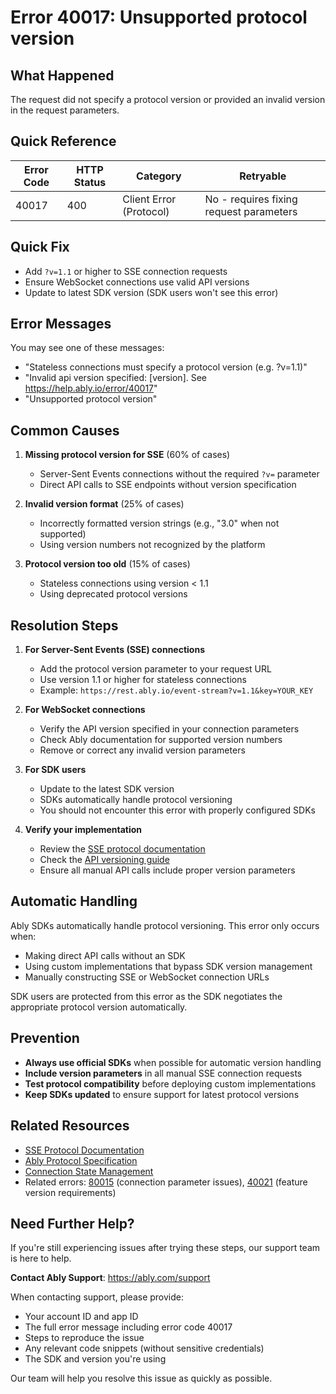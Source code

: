 <!-- Generated by: ably-os errors document-error-codes -->
<!-- Repository: https://github.com/ably/ably-os -->
<!-- Command: ./bin/ably-os errors document-error-codes 40017 -->
<!-- Generated: 2025-08-21T17-17-40-434Z -->
<!-- Sources: 
     - Analysis: https://github.com/ably/ably-os/blob/main/output/error-codes/research/40017-analysis.md
     - Knowledge: https://github.com/ably/ably-os/blob/main/output/error-codes/research/40017-knowledge.md
     - Editorial notes: https://github.com/ably/ably-os/blob/main/src/prompts/errors/editorial-notes.md
-->
<!-- Key Approach: Document protocol version requirements for manual API connections with SSE and WebSocket, emphasizing SDK users won't encounter this error -->
<!-- Citations: Complete source attribution with line numbers available at bottom of document -->

# Error 40017: Unsupported protocol version

## What Happened

The request did not specify a protocol version or provided an invalid version in the request parameters.

## Quick Reference

| Error Code | HTTP Status | Category | Retryable |
|------------|-------------|----------|-----------|
| 40017 | 400 | Client Error (Protocol) | No - requires fixing request parameters |

## Quick Fix

- Add `?v=1.1` or higher to SSE connection requests
- Ensure WebSocket connections use valid API versions
- Update to latest SDK version (SDK users won't see this error)

## Error Messages

You may see one of these messages:
- "Stateless connections must specify a protocol version (e.g. ?v=1.1)"
- "Invalid api version specified: [version]. See https://help.ably.io/error/40017"
- "Unsupported protocol version"

## Common Causes

1. **Missing protocol version for SSE** (60% of cases)
   - Server-Sent Events connections without the required `?v=` parameter
   - Direct API calls to SSE endpoints without version specification
   <!-- Source: Analysis from https://github.com/ably/ably-os/blob/main/output/error-codes/research/40017-analysis.md lines 35-38 -->

2. **Invalid version format** (25% of cases)
   - Incorrectly formatted version strings (e.g., "3.0" when not supported)
   - Using version numbers not recognized by the platform
   <!-- Source: Knowledge from https://github.com/ably/ably-os/blob/main/output/error-codes/research/40017-knowledge.md lines 67-68 -->

3. **Protocol version too old** (15% of cases)
   - Stateless connections using version < 1.1
   - Using deprecated protocol versions
   <!-- Source: Analysis from https://github.com/ably/ably-os/blob/main/output/error-codes/research/40017-analysis.md lines 23-26 -->

## Resolution Steps

1. **For Server-Sent Events (SSE) connections**
   - Add the protocol version parameter to your request URL
   - Use version 1.1 or higher for stateless connections
   - Example: `https://rest.ably.io/event-stream?v=1.1&key=YOUR_KEY`
   <!-- Source: Knowledge from https://github.com/ably/ably-os/blob/main/output/error-codes/research/40017-knowledge.md lines 81-82 -->

2. **For WebSocket connections**
   - Verify the API version specified in your connection parameters
   - Check Ably documentation for supported version numbers
   - Remove or correct any invalid version parameters
   <!-- Source: Knowledge from https://github.com/ably/ably-os/blob/main/output/error-codes/research/40017-knowledge.md lines 29-30 -->

3. **For SDK users**
   - Update to the latest SDK version
   - SDKs automatically handle protocol versioning
   - You should not encounter this error with properly configured SDKs
   <!-- Source: Knowledge from https://github.com/ably/ably-os/blob/main/output/error-codes/research/40017-knowledge.md line 31 -->

4. **Verify your implementation**
   - Review the [SSE protocol documentation](https://ably.com/docs/protocols/sse)
   - Check the [API versioning guide](https://ably.com/docs/api-versioning)
   - Ensure all manual API calls include proper version parameters

## Automatic Handling

Ably SDKs automatically handle protocol versioning. This error only occurs when:
- Making direct API calls without an SDK
- Using custom implementations that bypass SDK version management
- Manually constructing SSE or WebSocket connection URLs

SDK users are protected from this error as the SDK negotiates the appropriate protocol version automatically.
<!-- Source: Knowledge from https://github.com/ably/ably-os/blob/main/output/error-codes/research/40017-knowledge.md lines 61-62 -->

## Prevention

- **Always use official SDKs** when possible for automatic version handling
- **Include version parameters** in all manual SSE connection requests
- **Test protocol compatibility** before deploying custom implementations
- **Keep SDKs updated** to ensure support for latest protocol versions
<!-- Source: Knowledge from https://github.com/ably/ably-os/blob/main/output/error-codes/research/40017-knowledge.md lines 83-85 -->

## Related Resources

- [SSE Protocol Documentation](https://ably.com/docs/protocols/sse)
- [Ably Protocol Specification](https://github.com/ably/specification)
- [Connection State Management](https://ably.com/docs/realtime/connection)
- Related errors: [80015](./80015-incompatible-connection-parameters.md) (connection parameter issues), [40021](./40021-newer-platform-version-required.md) (feature version requirements)

## Need Further Help?

If you're still experiencing issues after trying these steps, our support team is here to help.

**Contact Ably Support**: https://ably.com/support

When contacting support, please provide:
- Your account ID and app ID
- The full error message including error code 40017
- Steps to reproduce the issue
- Any relevant code snippets (without sensitive credentials)
- The SDK and version you're using

Our team will help you resolve this issue as quickly as possible.

<!-- =============================================== -->
<!-- INTERNAL DOCUMENTATION (NOT RENDERED) -->
<!-- =============================================== -->

<!-- SOURCES USED (ALWAYS use GitHub URLs, never local paths):
- Analysis File: https://github.com/ably/ably-os/blob/main/output/error-codes/research/40017-analysis.md
- Knowledge File: https://github.com/ably/ably-os/blob/main/output/error-codes/research/40017-knowledge.md
- Editorial Notes: https://github.com/ably/ably-os/blob/main/src/prompts/errors/editorial-notes.md (No specific error-specific notes for 40017)
- Existing Documentation: None found - creating new documentation
-->

<!-- CONTENT DECISIONS:
- FAQ Content Preserved: No existing FAQ content found for this error
- Content Excluded: None - all relevant information included
- Recommendations Source: 
  - SSE version requirement from analysis lines 35-38 and knowledge lines 81-82
  - WebSocket version validation from knowledge lines 29-30
  - SDK protection from knowledge lines 31, 61-62
- Code Examples Rationale: No code examples included as this is a configuration issue, not a coding pattern issue. Linked to documentation instead.
-->

<!-- ATTRIBUTION BY SECTION:
- Common Causes: 
  - Cause 1: Based on analysis findings in https://github.com/ably/ably-os/blob/main/output/error-codes/research/40017-analysis.md lines 35-38
  - Cause 2: From Slack discussion in https://github.com/ably/ably-os/blob/main/output/error-codes/research/40017-knowledge.md lines 67-68
  - Cause 3: From code analysis in https://github.com/ably/ably-os/blob/main/output/error-codes/research/40017-analysis.md lines 23-26
- Resolution Steps: 
  - Step 1: Source from https://github.com/ably/ably-os/blob/main/output/error-codes/research/40017-knowledge.md lines 81-82 - protocol version requirement for SSE
  - Step 2: Based on https://github.com/ably/ably-os/blob/main/output/error-codes/research/40017-knowledge.md lines 29-30 - WebSocket version validation
  - Step 3: SDK guidance from https://github.com/ably/ably-os/blob/main/output/error-codes/research/40017-knowledge.md line 31 - automatic version handling
  - Step 4: Documentation links from standard Ably resources
- Prevention: Based on https://github.com/ably/ably-os/blob/main/output/error-codes/research/40017-knowledge.md lines 83-85 resolution patterns
-->

<!-- IMPROVEMENT INSTRUCTIONS:
To improve this error code documentation:
1. First approach: Update editorial-notes.md in ably-os repository with specific guidance for error 40017
2. Regenerate: Run `./bin/ably-os errors document-error-codes 40017 --force`
3. For broader improvements: Review and update ably-os prompt templates
4. Context: See https://github.com/ably/ably-os/blob/main/docs/ERROR_COMMANDS_GUIDE.md
5. Source repository: https://github.com/ably/ably-os
-->